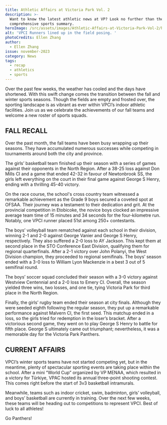 ```yaml
---
title: Athletic Affairs at Victoria Park Vol. 2
description: >-
  Want to know the latest athletic news at VP? Look no further than the second
  comprehensive sports summary.
heroImage: /src/assets/images/Athletic-Affairs-at-Victoria-Park-Vol-2/heroImage.png
alt: 'VPCI Runners lined up in the field posing. '
photoCredits: Ellen Zhang
author:
  - Ellen Zhang
issue: november-2023
category: News
tags:
  - recap
  - athletics
  - sports
---
```


Over the past few weeks, the weather has cooled and the days have shortened. With this swift change comes the transition between the fall and winter sports seasons. Though the fields are empty and frosted over, the sporting landscape is as vibrant as ever within VPCI’s indoor athletic facilities. Join us as we celebrate the achievements of our fall teams and welcome a new roster of sports squads.

## FALL RECALL

Over the past month, the fall teams have been busy wrapping up their seasons. They have accumulated numerous successes while competing in tournaments around both the city and province.

The girls’ basketball team finished up their season with a series of games against their opponents in the North Region. After a 38-25 loss against Don Mills CI and a game that ended 42-32 in favour of Newtonbrook SS, the girls left everything on the court in their final game against George S Henry, ending with a thrilling 45-40 victory.

On the race course, the school's cross country team witnessed a remarkable achievement as the Grade 9 boys secured a coveted spot at OFSAA. Their journey was a testament to their dedication and grit. At the provincial competition in Etobicoke, the novice boys clocked an impressive average team time of 15 minutes and 34 seconds for the four-kilometre run. Notably, one VPCI runner placed 51st among 250+ contestants.

The boys’ volleyball team rematched against each school in their division, winning 2-1 and 2-0 against George Vanier and George S Henry, respectively. They also suffered a 2-0 loss to AY Jackson. This kept them at second place in the STO Conference East Division, qualifying them for regional quarterfinals. After a 2-1 victory over John Polanyi, the West Division champion, they proceeded to regional semifinals. The boys’ season ended with a 3-0 loss to William Lyon Mackenzie in a best 3 out of 5 semifinal round.

The boys’ soccer squad concluded their season with a 3-0 victory against Westview Centennial and a 2-0 loss to Emery CI. Overall, the season yielded three wins, two losses, and one tie, tying Victoria Park for third place in the North Region.

Finally, the girls’ rugby team ended their season at city finals. Although they were seeded eighth following the regular season, they put up a remarkable performance against Malvern CI, the first seed. This matchup ended in a loss, so the girls tried for redemption in the loser’s bracket. After a victorious second game, they went on to play George S Henry to battle for fifth place. George S ultimately came out triumphant; nevertheless, it was a memorable day for the Victoria Park Panthers.

## CURRENT AFFAIRS

VPCI’s winter sports teams have not started competing yet, but in the meantime, plenty of spectacular sporting events are taking place within the school. After a mini “World Cup” organized by VP MENAA, which resulted in a victory for Türkiye, VPAC hosted its annual three-point shooting contest. This comes right before the start of 3v3 basketball intramurals.

Meanwhile, teams such as indoor cricket, swim, badminton, girls’ volleyball, and boys’ basketball are currently in training. Over the next few weeks, these teams will be heading out to competitions to represent VPCI. Best of luck to all athletes!

Go Panthers!
